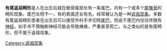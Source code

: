 {{Unreferenced|time=2020-03-08T02:02:03+00:00}}
{{medical}}
'''有尾返祖畸形'''是人在出生后就在骶骨尾部长有一条尾巴，内有一个或多个[[尾椎骨|尾椎骨]]的畸形现象。尾巴长短不一，有的表面还长有毛。经常被认为是一种[[返祖现象|返祖现象]]。多数有尾返祖畸形患者在出生后可以接受外科手术切除[[尾巴|尾巴]]，但由于尾巴内往往伴随有[[神经|神经]]，如手术不慎触断神经可能会导致瘫痪，严重甚至死亡。与之类似的是有尾畸形，但不属于返祖现象。
{{stub}}
[[Category:返祖现象|Category:返祖现象]]